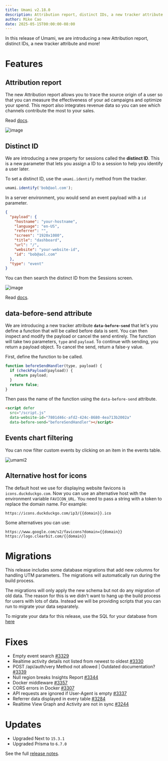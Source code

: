 ```yaml
---
title: Umami v2.18.0
description: Attribution report, distinct IDs, a new tracker attribute and more.
author: Mike Cao
date: 2025-05-15T00:00:00-08:00
---
```


In this release of Umami, we are introducing a new Attribution report, distinct IDs, a new tracker attribute and more!

# Features

## Attribution report

The new Attribution report allows you to trace the source origin of a user so that you can measure the effectiveness of your ad campaigns and optimize your spend. This report also integrates revenue data so you can see which channels contribute the most to your sales.

Read [docs](https://umami.is/docs/reports/report-attribution).

![image](https://github.com/user-attachments/assets/be8de1d0-9547-4200-b445-ebbbd3a4622c)

## Distinct ID

We are introducing a new property for sessions called the **distinct ID**. This is a new parameter that lets you assign a ID to a session to help you identify a user later.

To set a distinct ID, use the `umami.identify` method from the tracker.

```js
umami.identify('bob@aol.com');
```

In a server environment, you would send an event payload with a `id` parameter.

```json
{
  "payload": {
    "hostname": "your-hostname",
    "language": "en-US",
    "referrer": "",
    "screen": "1920x1080",
    "title": "dashboard",
    "url": "/",
    "website": "your-website-id",
    "id": "bob@aol.com"
  },
  "type": "event"
}
```

You can then search the distinct ID from the Sessions screen.

![image](https://github.com/user-attachments/assets/c4e6f6bc-2d61-40cb-bea2-31bce8204872)

Read [docs](https://umami.is/docs/distinct-ids).

## data-before-send attribute

We are introducing a new tracker attribute **`data-before-send`** that let's you define a function that will be called before data is sent. You can then inspect and modify the payload or cancel the send entirely. The function will take two parameters, `type` and `payload`. To continue with sending, you return a payload object. To cancel the send, return a false-y value.

First, define the function to be called.

```js
function beforeSendHandler(type, payload) {
  if (checkPayload(payload)) {
    return payload;
  }
  return false;
}
```

Then pass the name of the function using the `data-before-send` attribute.

```html
<script defer
  src="/script.js"
  data-website-id="7801d46c-afd2-424c-8680-4ea713b2002a"
  data-before-send="beforeSendHandler"></script>
```

## Events chart filtering

You can now filter custom events by clicking on an item in the events table.

![umami2](https://github.com/user-attachments/assets/0b3a8c13-ca56-4ffb-adbb-094079bf20b4)

## Alternative host for icons

The default host we use for displaying website favicons is `icons.duckduckgo.com`. Now you can use an alternative host with the environment variable `FAVICON_URL`. You need to pass a string with a token to replace the domain name. For example:

`https://icons.duckduckgo.com/ip3/{{domain}}.ico`

Some alternatives you can use:

`https://www.google.com/s2/favicons?domain={{domain}}`
`https://logo.clearbit.com/{{domain}}`


# Migrations

This release includes some database migrations that add new columns for handling UTM parameters. The migrations will
automatically run during the build process.

The migrations will only apply the new schema but not do any migration of old data.  The reason for this is we didn't
want to hang up the build process for users with lots of data. Instead we will be providing scripts that you can run to migrate your
data separately.

To migrate your data for this release, use the SQL for your database from [here](https://raw.githubusercontent.com/umami-software/umami/master/scripts/data-migrations/convert-utm-clid-columns.sql)


# Fixes
- Empty event search [#3329](https://github.com/umami-software/umami/issues/3329)
- Realtime activity details not listed from newest to oldest [#3330](https://github.com/umami-software/umami/issues/3330)
- POST /api/auth/very Method not allowed | Outdated documentation? [#3339](https://github.com/umami-software/umami/issues/3339)
- Null region breaks Insights Report [#3344](https://github.com/umami-software/umami/issues/3344)
- Docker middleware [#3357](https://github.com/umami-software/umami/issues/3357)
- CORS errors in Docker [#3307](https://github.com/umami-software/umami/issues/3307)
- API requests are ignored if User-Agent is empty [#3337](https://github.com/umami-software/umami/issues/3337)
- Referrer data displayed in every table [#3284](https://github.com/umami-software/umami/issues/3284)
- Realtime View Graph and Activity are not in sync [#3244](https://github.com/umami-software/umami/issues/3244)


# Updates
- Upgraded Next to `15.3.1`
- Upgraded Prisma to `6.7.0`

See the full [release notes](https://github.com/umami-software/umami/releases/tag/v2.18.0).
